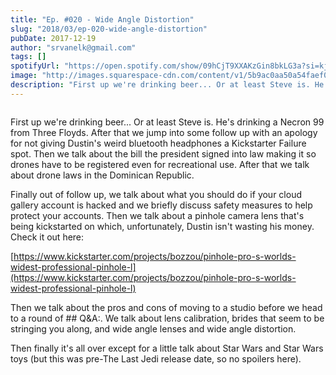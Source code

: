 ```yaml
---
title: "Ep. #020 - Wide Angle Distortion"
slug: "2018/03/ep-020-wide-angle-distortion"
pubDate: 2017-12-19
author: "srvanelk@gmail.com"
tags: []
spotifyUrl: "https://open.spotify.com/show/09hCjT9XXAKzGin8bkLG3a?si=kjRZvQ1JTb6Ov3HVzSSlWA"
image: "http://images.squarespace-cdn.com/content/v1/5b9ac0aa50a54faef024c950/1547782348729-OIFWNXGEZO70M780OW6N/image-asset.jpeg/img.jpg/weddingphotohangover/embed/episodes/Ep--020---Wide-Angle-Distortion-e1rihg"
description: "First up we're drinking beer... Or at least Steve is. He's drinking a Necron 99 from Three Floyds. After that we jump into some follow up with an apology for not giving Dustin's weird bluetooth headphones a Kickstarter Failure spot. Then we talk about the bill the president signed into law making it so drones have to be registered even for recreational use. After that we talk about drone laws in the Dominican Republic."
---
```


<figure>
  <img src="http://images.squarespace-cdn.com/content/v1/5b9ac0aa50a54faef024c950/1547782348729-OIFWNXGEZO70M780OW6N/image-asset.jpeg/img.jpg/weddingphotohangover/embed/episodes/Ep--020---Wide-Angle-Distortion-e1rihg" alt="" />
</figure>

First up we're drinking beer... Or at least Steve is. He's drinking a Necron 99 from Three Floyds. After that we jump into some follow up with an apology for not giving Dustin's weird bluetooth headphones a Kickstarter Failure spot. Then we talk about the bill the president signed into law making it so drones have to be registered even for recreational use. After that we talk about drone laws in the Dominican Republic.

Finally out of follow up, we talk about what you should do if your cloud gallery account is hacked and we briefly discuss safety measures to help protect your accounts. Then we talk about a pinhole camera lens that's being kickstarted on which, unfortunately, Dustin isn't wasting his money. Check it out here:

[https://www.kickstarter.com/projects/bozzou/pinhole-pro-s-worlds-widest-professional-pinhole-l](https://www.kickstarter.com/projects/bozzou/pinhole-pro-s-worlds-widest-professional-pinhole-l)

Then we talk about the pros and cons of moving to a studio before we head to a round of ## Q&A:. We talk about lens calibration, brides that seem to be stringing you along, and wide angle lenses and wide angle distortion.

Then finally it's all over except for a little talk about Star Wars and Star Wars toys (but this was pre-The Last Jedi release date, so no spoilers here).
